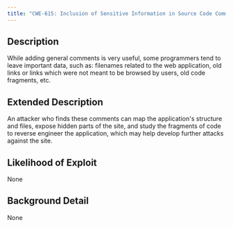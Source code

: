```yaml
---
title: "CWE-615: Inclusion of Sensitive Information in Source Code Comments"
---
```


## Description
While adding general comments is very useful, some programmers tend to leave important data, such as: filenames related to the web application, old links or links which were not meant to be browsed by users, old code fragments, etc.

## Extended Description
An attacker who finds these comments can map the application's structure and files, expose hidden parts of the site, and study the fragments of code to reverse engineer the application, which may help develop further attacks against the site.

## Likelihood of Exploit
None

## Background Detail
None
        